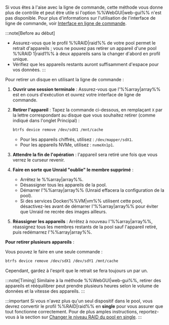 Si vous êtes à l'aise avec la ligne de commande, cette méthode vous donne plus de contrôle et peut être utile si l'option %%WebGUI|web-gui%% n'est pas disponible. Pour plus d'informations sur l'utilisation de l'interface de ligne de commande, voir [Interface en ligne de commande](../../../system-administration/advanced-tools/command-line-interface.mdx).

:::note[Before au début]

- Assurez-vous que le profil %%RAID|raid%% de votre pool permet le retrait d'appareils ; vous ne pouvez pas retirer un appareil d'une pool %%RAID 1|raid1%% à deux appareils sans la changer d'abord en profil unique.
- Vérifiez que les appareils restants auront suffisamment d'espace pour vos données.
  :::

Pour retirer un disque en utilisant la ligne de commande :

1. **Ouvrir une session terminale** : Assurez-vous que l'%%array|array%% est en cours d'exécution et ouvrez votre interface de ligne de commande.

2. **Retirer l'appareil** : Tapez la commande ci-dessous, en remplaçant `X` par la lettre correspondant au disque que vous souhaitez retirer (comme indiqué dans l'onglet Principal) :

   ```bash
   btrfs device remove /dev/sdX1 /mnt/cache
   ```

   - Pour les appareils chiffrés, utilisez : `/dev/mapper/sdX1`.
   - Pour les appareils NVMe, utilisez : `nvmeXn1p1`.

3. **Attendre la fin de l'opération** : l'appareil sera retiré une fois que vous verrez le curseur revenir.

4. **Faire en sorte que Unraid "oublie" le membre supprimé** :
   - Arrêtez le %%array|array%%.
   - Désassigner tous les appareils de la pool.
   - Démarrer l'%%array|array%% (Unraid effacera la configuration de la pool).
   - Si des services Docker/%%VM|vm%% utilisent cette pool, désactivez-les avant de démarrer l'%%array|array%% pour éviter que Unraid ne recrée des images ailleurs.

5. **Réassigner les appareils** : Arrêtez à nouveau l'%%array|array%%, réassignez tous les membres restants de la pool sauf l'appareil retiré, puis redémarrez l'%%array|array%%.

**Pour retirer plusieurs appareils** :

Vous pouvez le faire en une seule commande :

```bash
btrfs device remove /dev/sdX1 /dev/sdY1 /mnt/cache
```

Cependant, gardez à l'esprit que le retrait se fera toujours un par un.

:::note[Timing]
Similaire à la méthode %%WebGUI|web-gui%%, retirer des appareils et rééquilibrer peut prendre plusieurs heures selon le volume de données et la vitesse des appareils.
:::

:::important
Si vous n'avez plus qu'un seul dispositif dans le pool, vous devrez convertir le profil %%RAID|raid%% en **single** pour vous assurer que tout fonctionne correctement. Pour de plus amples instructions, reportez-vous à la section sur [Changer le niveau RAID du pool en single](#changing-pool-raid-levels).
:::

